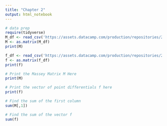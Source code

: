 ```yaml
---
title: "Chapter 2"
output: html_notebook
---
```




```r
# data prep
require(tidyverse)
M_df <- read_csv('https://assets.datacamp.com/production/repositories/2654/datasets/6bfadc8a2147bddbbaedafc8e21b8576cb4364ce/WNBA_Data_2017_M.csv')
M <- as.matrix(M_df)
print(M)

f_df <- read_csv('https://assets.datacamp.com/production/repositories/2654/datasets/4e20e9adfd6514bd5b1bfb1464cd6da9fbbadfe9/WNBA_Data_2017_f.csv')
f <- as.matrix(f_df)
print(f)
```

```r
# Print the Massey Matrix M Here
print(M)

# Print the vector of point differentials f here
print(f)

# Find the sum of the first column 
sum(M[,1])

# Find the sum of the vector f
sum(f)
```







